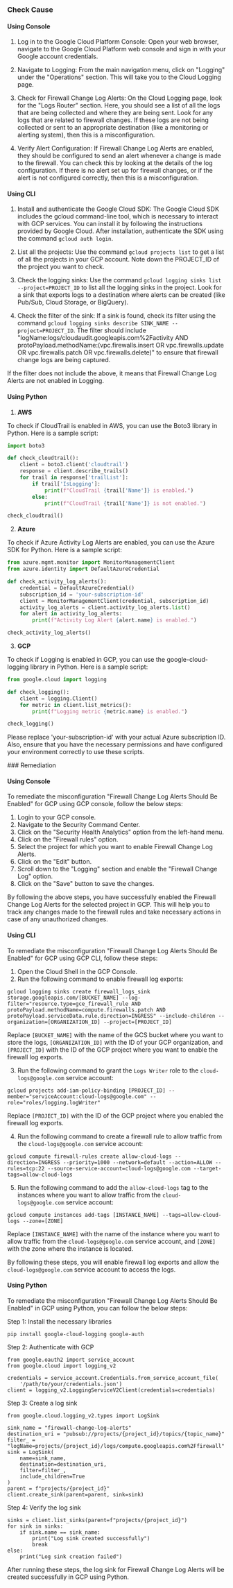 

<Tabs><Tab title='Cause'>
### Check Cause

#### Using Console

1. Log in to the Google Cloud Platform Console: Open your web browser, navigate to the Google Cloud Platform web console and sign in with your Google account credentials.

2. Navigate to Logging: From the main navigation menu, click on "Logging" under the "Operations" section. This will take you to the Cloud Logging page.

3. Check for Firewall Change Log Alerts: On the Cloud Logging page, look for the "Logs Router" section. Here, you should see a list of all the logs that are being collected and where they are being sent. Look for any logs that are related to firewall changes. If these logs are not being collected or sent to an appropriate destination (like a monitoring or alerting system), then this is a misconfiguration.

4. Verify Alert Configuration: If Firewall Change Log Alerts are enabled, they should be configured to send an alert whenever a change is made to the firewall. You can check this by looking at the details of the log configuration. If there is no alert set up for firewall changes, or if the alert is not configured correctly, then this is a misconfiguration.

#### Using CLI

1. Install and authenticate the Google Cloud SDK: The Google Cloud SDK includes the gcloud command-line tool, which is necessary to interact with GCP services. You can install it by following the instructions provided by Google Cloud. After installation, authenticate the SDK using the command `gcloud auth login`.

2. List all the projects: Use the command `gcloud projects list` to get a list of all the projects in your GCP account. Note down the PROJECT_ID of the project you want to check.

3. Check the logging sinks: Use the command `gcloud logging sinks list --project=PROJECT_ID` to list all the logging sinks in the project. Look for a sink that exports logs to a destination where alerts can be created (like Pub/Sub, Cloud Storage, or BigQuery).

4. Check the filter of the sink: If a sink is found, check its filter using the command `gcloud logging sinks describe SINK_NAME --project=PROJECT_ID`. The filter should include "logName:logs/cloudaudit.googleapis.com%2Factivity AND protoPayload.methodName:(vpc.firewalls.insert OR vpc.firewalls.update OR vpc.firewalls.patch OR vpc.firewalls.delete)" to ensure that firewall change logs are being captured.

If the filter does not include the above, it means that Firewall Change Log Alerts are not enabled in Logging.

#### Using Python

1. **AWS**

To check if CloudTrail is enabled in AWS, you can use the Boto3 library in Python. Here is a sample script:

```python
import boto3

def check_cloudtrail():
    client = boto3.client('cloudtrail')
    response = client.describe_trails()
    for trail in response['trailList']:
        if trail['IsLogging']:
            print(f"CloudTrail {trail['Name']} is enabled.")
        else:
            print(f"CloudTrail {trail['Name']} is not enabled.")

check_cloudtrail()
```

2. **Azure**

To check if Azure Activity Log Alerts are enabled, you can use the Azure SDK for Python. Here is a sample script:

```python
from azure.mgmt.monitor import MonitorManagementClient
from azure.identity import DefaultAzureCredential

def check_activity_log_alerts():
    credential = DefaultAzureCredential()
    subscription_id = 'your-subscription-id'
    client = MonitorManagementClient(credential, subscription_id)
    activity_log_alerts = client.activity_log_alerts.list()
    for alert in activity_log_alerts:
        print(f"Activity Log Alert {alert.name} is enabled.")

check_activity_log_alerts()
```

3. **GCP**

To check if Logging is enabled in GCP, you can use the google-cloud-logging library in Python. Here is a sample script:

```python
from google.cloud import logging

def check_logging():
    client = logging.Client()
    for metric in client.list_metrics():
        print(f"Logging metric {metric.name} is enabled.")

check_logging()
```

Please replace 'your-subscription-id' with your actual Azure subscription ID. Also, ensure that you have the necessary permissions and have configured your environment correctly to use these scripts.

</Tab>

<Tab title='Remediation'>
### Remediation

#### Using Console

To remediate the misconfiguration "Firewall Change Log Alerts Should Be Enabled" for GCP using GCP console, follow the below steps:

1. Login to your GCP console.
2. Navigate to the Security Command Center.
3. Click on the "Security Health Analytics" option from the left-hand menu.
4. Click on the "Firewall rules" option.
5. Select the project for which you want to enable Firewall Change Log Alerts.
6. Click on the "Edit" button.
7. Scroll down to the "Logging" section and enable the "Firewall Change Log" option.
8. Click on the "Save" button to save the changes.

By following the above steps, you have successfully enabled the Firewall Change Log Alerts for the selected project in GCP. This will help you to track any changes made to the firewall rules and take necessary actions in case of any unauthorized changes.

#### Using CLI

To remediate the misconfiguration "Firewall Change Log Alerts Should Be Enabled" for GCP using GCP CLI, follow these steps:

1. Open the Cloud Shell in the GCP Console.
2. Run the following command to enable firewall log exports:

```
gcloud logging sinks create firewall_logs_sink storage.googleapis.com/[BUCKET_NAME] --log-filter="resource.type=gce_firewall_rule AND protoPayload.methodName=compute.firewalls.patch AND protoPayload.serviceData.rule.direction=INGRESS" --include-children --organization=[ORGANIZATION_ID] --project=[PROJECT_ID]
```

Replace `[BUCKET_NAME]` with the name of the GCS bucket where you want to store the logs, `[ORGANIZATION_ID]` with the ID of your GCP organization, and `[PROJECT_ID]` with the ID of the GCP project where you want to enable the firewall log exports.

3. Run the following command to grant the `Logs Writer` role to the `cloud-logs@google.com` service account:

```
gcloud projects add-iam-policy-binding [PROJECT_ID] --member="serviceAccount:cloud-logs@google.com" --role="roles/logging.logWriter"
```

Replace `[PROJECT_ID]` with the ID of the GCP project where you enabled the firewall log exports.

4. Run the following command to create a firewall rule to allow traffic from the `cloud-logs@google.com` service account:

```
gcloud compute firewall-rules create allow-cloud-logs --direction=INGRESS --priority=1000 --network=default --action=ALLOW --rules=tcp:22 --source-service-account=cloud-logs@google.com --target-tags=allow-cloud-logs
```

5. Run the following command to add the `allow-cloud-logs` tag to the instances where you want to allow traffic from the `cloud-logs@google.com` service account:

```
gcloud compute instances add-tags [INSTANCE_NAME] --tags=allow-cloud-logs --zone=[ZONE]
```

Replace `[INSTANCE_NAME]` with the name of the instance where you want to allow traffic from the `cloud-logs@google.com` service account, and `[ZONE]` with the zone where the instance is located.

By following these steps, you will enable firewall log exports and allow the `cloud-logs@google.com` service account to access the logs.

#### Using Python

To remediate the misconfiguration "Firewall Change Log Alerts Should Be Enabled" in GCP using Python, you can follow the below steps:

Step 1: Install the necessary libraries

```
pip install google-cloud-logging google-auth
```

Step 2: Authenticate with GCP

```
from google.oauth2 import service_account
from google.cloud import logging_v2

credentials = service_account.Credentials.from_service_account_file(
    '/path/to/your/credentials.json')
client = logging_v2.LoggingServiceV2Client(credentials=credentials)
```

Step 3: Create a log sink

```
from google.cloud.logging_v2.types import LogSink

sink_name = "firewall-change-log-alerts"
destination_uri = "pubsub://projects/{project_id}/topics/{topic_name}"
filter_ = "logName=projects/{project_id}/logs/compute.googleapis.com%2Ffirewall"
sink = LogSink(
    name=sink_name,
    destination=destination_uri,
    filter=filter_,
    include_children=True
)
parent = f"projects/{project_id}"
client.create_sink(parent=parent, sink=sink)
```

Step 4: Verify the log sink

```
sinks = client.list_sinks(parent=f"projects/{project_id}")
for sink in sinks:
    if sink.name == sink_name:
        print("Log sink created successfully")
        break
else:
    print("Log sink creation failed")
```

After running these steps, the log sink for Firewall Change Log Alerts will be created successfully in GCP using Python.


</Tab>
</Tabs>